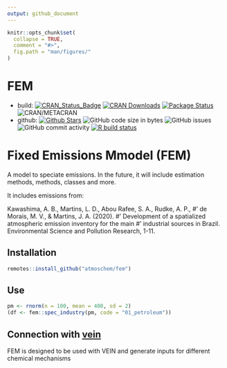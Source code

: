 ```yaml
---
output: github_document
---
```


```r
knitr::opts_chunk$set(
  collapse = TRUE,
  comment = "#>",
  fig.path = "man/figures/"
)
```

# FEM
<!-- <img src="man/figures/logo.png" align="right" alt="" width="220" /> -->


* build:
[![CRAN_Status_Badge](http://www.r-pkg.org/badges/version/fem)](http://cran.r-project.org/web/packages/fem) 
[![CRAN Downloads](http://cranlogs.r-pkg.org/badges/grand-total/fem?color=orange)](http://cran.r-project.org/package=fem)
[![Package Status](https://img.shields.io/badge/lifecycle-maturing-blue.svg)](https://www.tidyverse.org/lifecycle/#maturing)
![CRAN/METACRAN](https://img.shields.io/fem/l/fem?style=plastic)
* github:
[![Github Stars](https://img.shields.io/github/stars/atmoschem/fem.svg?style=social&label=Github)](https://github.com/atmoschem/fem)
![GitHub code size in bytes](https://img.shields.io/github/languages/code-size/atmoschem/fem)
![GitHub issues](https://img.shields.io/github/issues/atmoschem/fem)
<!-- ![Liberapay giving](https://img.shields.io/liberapay/gives/sergio.ibarra) -->
![GitHub commit activity](https://img.shields.io/github/commit-activity/y/ibarraespinosa/fem)
[![R build status](https://github.com/atmoschem/fem/workflows/R-CMD-check/badge.svg)](https://github.com/atmoschem/fem/actions)


<!-- ![](https://github.com/atmoschem/fem/raw/master/all_comp.gif) -->


# **F**ixed **E**missions **M**model (FEM)

A model to speciate emissions. In the future, it will include estimation methods, methods, classes and more.

It includes emissions from:

Kawashima, A. B., Martins, L. D., Abou Rafee, S. A., Rudke, A. P.,
#' de Morais, M. V., & Martins, J. A. (2020).
#' Development of a spatialized atmospheric emission inventory for the main
#' industrial sources in Brazil. Environmental Science and Pollution Research, 1-11.

## Installation
```r
remotes::install_github("atmoschem/fem")
```

## Use

```r
pm <- rnorm(n = 100, mean = 400, sd = 2)
(df <- fem::spec_industry(pm, code = "01_petroleum"))

```

## Connection with [vein](https://github.com/atmoschem/vein)

FEM is designed to be used with VEIN and generate inputs for different chemical mechanisms
